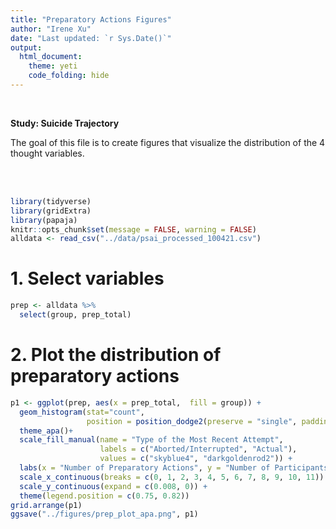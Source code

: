 ```yaml
---
title: "Preparatory Actions Figures"
author: "Irene Xu"
date: "Last updated: `r Sys.Date()`"
output:
  html_document:
    theme: yeti
    code_folding: hide
---
```

<br/>

**Study: Suicide Trajectory**    

The goal of this file is to create figures that visualize the distribution of the 4 thought variables.

<br/>
<br/>
```r
library(tidyverse)
library(gridExtra)
library(papaja)
knitr::opts_chunk$set(message = FALSE, warning = FALSE)
alldata <- read_csv("../data/psai_processed_100421.csv")
```

# 1. Select variables  
```r
prep <- alldata %>%
  select(group, prep_total)
```

# 2. Plot the distribution of preparatory actions
```r
p1 <- ggplot(prep, aes(x = prep_total,  fill = group)) +
  geom_histogram(stat="count", 
                 position = position_dodge2(preserve = "single", padding = 0.1)) +
  theme_apa()+
  scale_fill_manual(name = "Type of the Most Recent Attempt",
                    labels = c("Aborted/Interrupted", "Actual"),
                    values = c("skyblue4", "darkgoldenrod2")) +
  labs(x = "Number of Preparatory Actions", y = "Number of Participants") +
  scale_x_continuous(breaks = c(0, 1, 2, 3, 4, 5, 6, 7, 8, 9, 10, 11)) +
  scale_y_continuous(expand = c(0.008, 0)) +
  theme(legend.position = c(0.75, 0.82)) 
grid.arrange(p1)
ggsave("../figures/prep_plot_apa.png", p1)
```


